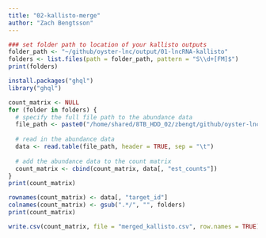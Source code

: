 ```yaml
---
title: "02-kallisto-merge"
author: "Zach Bengtsson"
---
```


```r
### set folder path to location of your kallisto outputs
folder_path <- "~/github/oyster-lnc/output/01-lncRNA-kallisto"
folders <- list.files(path = folder_path, pattern = "S\\d+[FM]$")
print(folders)
```
```r
install.packages("ghql")
library("ghql")
```


```r
count_matrix <- NULL
for (folder in folders) {
  # specify the full file path to the abundance data
  file_path <- paste0("/home/shared/8TB_HDD_02/zbengt/github/oyster-lnc/output/01-lncRNA-kallisto/", folder, "/abundance.tsv")
  
  # read in the abundance data
  data <- read.table(file_path, header = TRUE, sep = "\t")
  
  # add the abundance data to the count matrix
  count_matrix <- cbind(count_matrix, data[, "est_counts"])
}
print(count_matrix)
```

```r
rownames(count_matrix) <- data[, "target_id"]
colnames(count_matrix) <- gsub(".*/", "", folders)
print(count_matrix)
```

```r
write.csv(count_matrix, file = "merged_kallisto.csv", row.names = TRUE)
```

